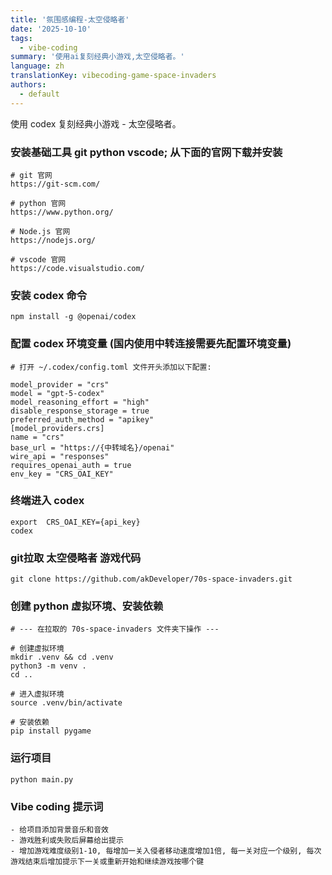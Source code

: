 ```yaml
---
title: '氛围感编程-太空侵略者'
date: '2025-10-10'
tags:
  - vibe-coding
summary: '使用ai复刻经典小游戏,太空侵略者。'
language: zh
translationKey: vibecoding-game-space-invaders
authors:
  - default
---
```


使用 codex 复刻经典小游戏 - 太空侵略者。

### 安装基础工具 git python vscode; 从下面的官网下载并安装

```
# git 官网
https://git-scm.com/

# python 官网
https://www.python.org/

# Node.js 官网
https://nodejs.org/

# vscode 官网
https://code.visualstudio.com/
```

### 安装 codex 命令

```
npm install -g @openai/codex
```

### 配置 codex 环境变量 (国内使用中转连接需要先配置环境变量)

```
# 打开 ~/.codex/config.toml 文件开头添加以下配置:

model_provider = "crs"
model = "gpt-5-codex"
model_reasoning_effort = "high"
disable_response_storage = true
preferred_auth_method = "apikey"
[model_providers.crs]
name = "crs"
base_url = "https://{中转域名}/openai"
wire_api = "responses"
requires_openai_auth = true
env_key = "CRS_OAI_KEY"
```

### 终端进入 codex

```
export  CRS_OAI_KEY={api_key}
codex
```

### git拉取 太空侵略者 游戏代码

```
git clone https://github.com/akDeveloper/70s-space-invaders.git
```

### 创建 python 虚拟环境、安装依赖

```
# --- 在拉取的 70s-space-invaders 文件夹下操作 ---

# 创建虚拟环境
mkdir .venv && cd .venv
python3 -m venv .
cd ..

# 进入虚拟环境
source .venv/bin/activate

# 安装依赖
pip install pygame
```

### 运行项目

```
python main.py
```

### Vibe coding 提示词

    - 给项目添加背景音乐和音效
    - 游戏胜利或失败后屏幕给出提示
    - 增加游戏难度级别1-10, 每增加一关入侵者移动速度增加1倍, 每一关对应一个级别, 每次游戏结束后增加提示下一关或重新开始和继续游戏按哪个键

